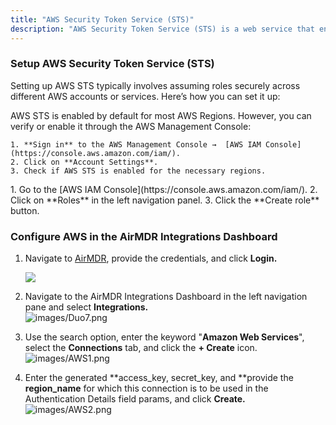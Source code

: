 ```yaml
---
title: "AWS Security Token Service (STS)"
description: "AWS Security Token Service (STS) is a web service that enables you to request temporary, limited-privilege security credentials for IAM users or federated users. These temporary credentials can be used to access AWS resources securely without creating long-term IAM credentials."
---
```


### **Setup AWS Security Token Service (STS)**

Setting up AWS STS typically involves assuming roles securely across different AWS accounts or services. Here’s how you can set it up:

<Steps>
  <Step title="Enable AWS STS">
    AWS STS is enabled by default for most AWS Regions. However, you can verify or enable it through the AWS Management Console:

    1. **Sign in** to the AWS Management Console →  [AWS IAM Console](https://console.aws.amazon.com/iam/).
    2. Click on **Account Settings**.
    3. Check if AWS STS is enabled for the necessary regions.
  </Step>
  <Step title="Create an IAM Role for STS">
    1. Go to the [AWS IAM Console](https://console.aws.amazon.com/iam/).
    2. Click on **Roles** in the left navigation panel.
    3. Click the **Create role** button.
  </Step>
</Steps>

### Configure AWS in the AirMDR Integrations Dashboard

1. Navigate to [AirMDR](https://app.airmdr.com/auth/login), provide the credentials, and click **Login.**

   ![](/images/Datadog11.png)
2. Navigate to the AirMDR Integrations Dashboard in the left navigation pane and select **Integrations.**\
   ![images/Duo7.png](/images/Duo7.png)
3. Use the search option, enter the keyword "**Amazon Web Services**", select the **Connections** tab, and click the **+ Create** icon.\
   ![images/AWS1.png](/images/AWS1.png)
4. Enter the generated **access_key, secret_key, and **provide the **region_name** for which this connection is to be used in the Authentication Details field params, and click **Create.**\
   ![images/AWS2.png](/images/AWS2.png)